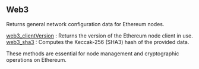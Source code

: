 
<Meta
  title="Ethereum web3 info | dRPC"
/>

## Web3

Returns general network configuration data for Ethereum nodes.

[web3_clientVersion](/ethereum-api/web3/web3_clientVersion) : Returns the version of the Ethereum node client in use. \
[web3_sha3](/ethereum-api/web3/web3_sha3) : Computes the Keccak-256 (SHA3) hash of the provided data.

These methods are essential for node management and cryptographic operations on Ethereum.

<Space h={16} />
<GetStarted />
